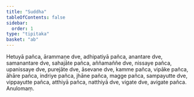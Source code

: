 ```yaml
---
title: "Suddha"
tableOfContents: false
sidebar:
  order: 1
type: "tipitaka"
basket: "ab"
---
```



<DynamicBreadcrumb />

<Division number="135">

<Paragraph number="857">
Hetuyā pañca, ārammaṇe dve, adhipatiyā pañca, anantare dve, samanantare dve, sahajāte pañca, aññamaññe dve, nissaye pañca, upanissaye dve, purejāte dve, āsevane dve, kamme pañca, vipāke pañca, āhāre pañca, indriye pañca, jhāne pañca, magge pañca, sampayutte dve, vippayutte pañca, atthiyā pañca, natthiyā dve, vigate dve, avigate pañca.

</Paragraph>
</Division>

<Paragraph number="858" type="center">
Anulomaṃ.
</Paragraph>